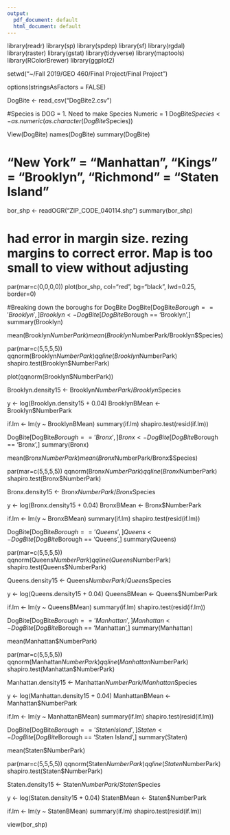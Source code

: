 ---
output:
  pdf_document: default
  html_document: default
---
library(readr)
library(sp)
library(spdep)
library(sf)
library(rgdal)
library(raster)
library(gstat)
library(tidyverse)
library(maptools)
library(RColorBrewer)
library(ggplot2)


setwd("~/Fall 2019/GEO 460/Final Project/Final Project")

options(stringsAsFactors = FALSE)

DogBite <- read_csv("DogBite2.csv")

#Species is DOG = 1. Need to make Species Numeric = 1
DogBite$Species <- as.numeric(as.character(DogBite$Species))

View(DogBite)
names(DogBite)
summary(DogBite)


# "New York" = "Manhattan", "Kings" = "Brooklyn", "Richmond" = "Staten Island"
bor_shp <- readOGR("ZIP_CODE_040114.shp")
summary(bor_shp)

# had error in margin size. rezing margins to correct error. Map is too small to view without adjusting
par(mar=c(0,0,0,0))
plot(bor_shp, col="red", bg="black", lwd=0.25, border=0)


#Breaking down the boroughs for DogBite
DogBite[DogBite$Borough == 'Brooklyn', ]
Brooklyn <- DogBite[DogBite$Borough == 'Brooklyn',]
summary(Brooklyn)

mean(Brooklyn$NumberPark)
mean(Brooklyn$NumberPark/Brooklyn$Species)

par(mar=c(5,5,5,5))
qqnorm(Brooklyn$NumberPark)
qqline(Brooklyn$NumberPark)
shapiro.test(Brooklyn$NumberPark)

plot(qqnorm(Brooklyn$NumberPark))

Brooklyn.density15 <- Brooklyn$NumberPark/Brooklyn$Species

y <- log(Brooklyn.density15 + 0.04)
BrooklynBMean <- Brooklyn$NumberPark

if.lm <- lm(y ~ BrooklynBMean)
summary(if.lm)
shapiro.test(resid(if.lm))


DogBite[DogBite$Borough == 'Bronx',]
Bronx <- DogBite[DogBite$Borough == 'Bronx',]
summary(Bronx)

mean(Bronx$NumberPark)
mean(Bronx$NumberPark/Bronx$Species)

par(mar=c(5,5,5,5))
qqnorm(Bronx$NumberPark)
qqline(Bronx$NumberPark)
shapiro.test(Bronx$NumberPark)

Bronx.density15 <- Bronx$NumberPark/Bronx$Species

y <- log(Bronx.density15 + 0.04)
BronxBMean <- Bronx$NumberPark

if.lm <- lm(y ~ BronxBMean)
summary(if.lm)
shapiro.test(resid(if.lm))

DogBite[DogBite$Borough == 'Queens',]
Queens <- DogBite[DogBite$Borough == 'Queens',]
summary(Queens)

par(mar=c(5,5,5,5))
qqnorm(Queens$NumberPark)
qqline(Queens$NumberPark)
shapiro.test(Queens$NumberPark)

Queens.density15 <- Queens$NumberPark/Queens$Species

y <- log(Queens.density15 + 0.04)
QueensBMean <- Queens$NumberPark

if.lm <- lm(y ~ QueensBMean)
summary(if.lm)
shapiro.test(resid(if.lm))

DogBite[DogBite$Borough == 'Manhattan',]
Manhattan <- DogBite[DogBite$Borough == 'Manhattan',]
summary(Manhattan)

mean(Manhattan$NumberPark)

par(mar=c(5,5,5,5))
qqnorm(Manhattan$NumberPark)
qqline(Manhattan$NumberPark)
shapiro.test(Manhattan$NumberPark)

Manhattan.density15 <- Manhattan$NumberPark/Manhattan$Species

y <- log(Manhattan.density15 + 0.04)
ManhattanBMean <- Manhattan$NumberPark

if.lm <- lm(y ~ ManhattanBMean)
summary(if.lm)
shapiro.test(resid(if.lm))

DogBite[DogBite$Borough == 'Staten Island',]
Staten <- DogBite[DogBite$Borough == 'Staten Island',]
summary(Staten)

mean(Staten$NumberPark)

par(mar=c(5,5,5,5))
qqnorm(Staten$NumberPark)
qqline(Staten$NumberPark)
shapiro.test(Staten$NumberPark)

Staten.density15 <- Staten$NumberPark/Staten$Species

y <- log(Staten.density15 + 0.04)
StatenBMean <- Staten$NumberPark

if.lm <- lm(y ~ StatenBMean)
summary(if.lm)
shapiro.test(resid(if.lm))

view(bor_shp)

